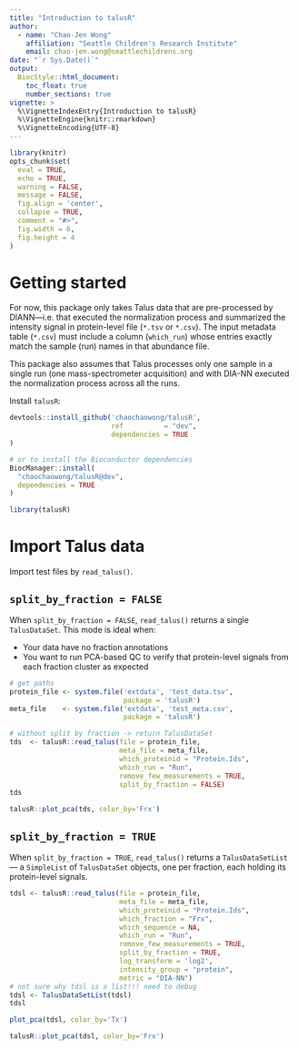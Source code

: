 ```yaml
---
title: "Introduction to talusR"
author:
  - name: "Chao-Jen Wong"
    affiliation: "Seattle Children's Research Institute"
    email: chao-jen.wong@seattlechildrens.org
date: "`r Sys.Date()`"
output:
  BiocStyle::html_document:
    toc_float: true
    number_sections: true
vignette: >
  %\VignetteIndexEntry{Introduction to talusR}
  %\VignetteEngine{knitr::rmarkdown}
  %\VignetteEncoding{UTF-8}
---
```


```r
library(knitr)
opts_chunk$set(
  eval = TRUE, 
  echo = TRUE, 
  warning = FALSE, 
  message = FALSE,
  fig.align = 'center',
  collapse = TRUE,
  comment = "#>",
  fig.width = 6,
  fig.height = 4
)
```

# Getting started

For now, this package only takes Talus data that are pre-processed by DIANN—i.e. that executed the normalization process and summarized the intensity signal in protein-level file (`*.tsv` or `*.csv`). The input metadata table (`*.csv`) must include a column (`which_run`) whose entries exactly match the sample (run) names in that abundance file.

This package also assumes that Talus processes only one sample in a single run (one mass-spectrometer acquisition) and with DIA-NN executed the normalization process across all the runs. 

Install `talusR`:
```r
devtools::install_github('chaochaowong/talusR',
                         ref          = "dev",
                         dependencies = TRUE
)

# or to install the Bioconductor dependencies
BiocManager::install(
  "chaochaowong/talusR@dev",
  dependencies = TRUE
)
```

```r
library(talusR)
```

# Import Talus data
Import test files by `read_talus()`.

## `split_by_fraction = FALSE`
When `split_by_fraction = FALSE`, `read_talus()` returns a single `TalusDataSet`.  This mode is ideal when:

- Your data have no fraction annotations       
- You want to run PCA-based QC to verify that protein-level signals from each fraction cluster as expected        

```r
# get paths
protein_file <- system.file('extdata', 'test_data.tsv', 
                            package = 'talusR')
meta_file    <- system.file('extdata', 'test_meta.csv',
                            package = 'talusR')

# without split by fraction -> return TalusDataSet
tds  <- talusR::read_talus(file = protein_file,
                           meta_file = meta_file,
                           which_proteinid = "Protein.Ids",
                           which_run = "Run",
                           remove_few_measurements = TRUE,
                           split_by_fraction = FALSE)
tds
```

```r
talusR::plot_pca(tds, color_by='Frx')
```

## `split_by_fraction = TRUE`
When `split_by_fraction = TRUE`, `read_talus()` returns a `TalusDataSetList` — a `SimpleList` of `TalusDataSet` objects, one per fraction, each holding its protein-level signals.

```r
tdsl <- talusR::read_talus(file = protein_file,
                           meta_file = meta_file,
                           which_proteinid = "Protein.Ids",
                           which_fraction = "Frx",
                           which_sequence = NA,
                           which_run = "Run",
                           remove_few_measurements = TRUE,
                           split_by_fraction = TRUE,
                           log_transform = 'log2',
                           intensity_group = "protein",
                           metric = "DIA-NN")
# not sure why tdsl is a list!!! need to debug
tdsl <- TalusDataSetList(tdsl)
tdsl
```

```r
plot_pca(tdsl, color_by='Tx')
```
```r
talusR::plot_pca(tdsl, color_by='Frx')
```





